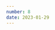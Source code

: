 ```yaml
---
number: 8
date: 2023-01-29
---
```



<Title title={`Issue ${frontmatter.number}`} date={frontmatter.date} />

<NewsletterSponsorSlot
  title="Put your mobile releases on autopilot."
  promotionLink="https://get.runway.team/get-started?utm_campaign%3DiOS%20CI%20Newsletter%26utm_medium%3Dweb%26utm_source%3DiOS%20CI%20Newsletter%20Issue%208%26utm_content%3Djan_29_23"
/>

Hey everyone! 👋  Welcome to the eighth issue of the iOS CI Newsletter. Hope you’ve all had an amazing couple of weeks!

I am very happy to announce that, from this week, the awesome people at [Runway](https://get.runway.team/get-started?utm_campaign%3DiOS%20CI%20Newsletter%26utm_medium%3Dweb%26utm_source%3DiOS%20CI%20Newsletter%20Issue%208%26utm_content%3Djan_29_23) will be sponsoring the iOS CI Newsletter.

Getting a product that I personally like and with deep connections to the mobile CI/CD community to help me continue creating free content was one of my goals for the year, so I am very grateful to [Runway](https://get.runway.team/get-started?utm_campaign%3DiOS%20CI%20Newsletter%26utm_medium%3Dweb%26utm_source%3DiOS%20CI%20Newsletter%20Issue%208%26utm_content%3Djan_29_23) for helping me achieve this 🎉.

## [Scheduling tweets using GitHub Actions](https://www.polpiella.dev/scheduling-tweets-with-github-actions-and-swift?utm_campaign%3DiOS%20CI%20Newsletter%26utm_medium%3Dweb%26utm_source%3DiOS%20CI%20Newsletter%20Issue%208%26utm_content%3Djan_29_23)

This week I wrote an article on how I use GitHub Actions to automate repetitive processes such as posting content on Twitter. This is a slightly less common way of using GitHub Actions but, since minutes are free for public repositories, it can be a great option for automating repetitive tasks.

The command line at the heart of this scheduled task, which runs every Friday at noon, is written entirely in Swift.

## [Saving money when using GitHub Actions](https://blog.eidinger.info/save-money-when-using-github-actions-for-ios-cicd?utm_campaign%3DiOS%20CI%20Newsletter%26utm_medium%3Dweb%26utm_source%3DiOS%20CI%20Newsletter%20Issue%208%26utm_content%3Djan_29_23)

One of the most important things to consider when choosing a CI provider is pricing. In this article, [Marco Eidinger](https://twitter.com/MarcoEidinger) gives you a number of tips to keep your GitHub Actions bills as low as possible, or even free! 💰

## [iOS stress testing now from Fastlane](https://twitter.com/testableapple/status/1616522116517560322?utm_campaign%3DiOS%20CI%20Newsletter%26utm_medium%3Dweb%26utm_source%3DiOS%20CI%20Newsletter%20Issue%208%26utm_content%3Djan_29_23)

I posted about [xcmonkey](https://github.com/alteral/xcmonkey), a tool made by [Alexey Alter-Pesotskiy](https://twitter.com/testableapple) that allows you to stress test iOS apps from the command line, in the last issue of the newsletter. Since then, a new release with a Fastlane integration has come out, making stress testing your app on the CI a breeze.

## [Automated SwiftUI snapshot testing](https://twitter.com/emergetools/status/1615786030627704832?utm_campaign%3DiOS%20CI%20Newsletter%26utm_medium%3Dweb%26utm_source%3DiOS%20CI%20Newsletter%20Issue%208%26utm_content%3Djan_29_23)

[Emerge Tools](https://twitter.com/emergetools) are looking for SwiftUI developers to trial a new service that automates snapshot testing without having to write any code. From reading the thread, it looks like this new tool will generate SwiftUI previews and compare them against a running app, which sounds very interesting.

If you or the company you work for have an app written in SwiftUI I would thoroughly recommend reaching out to [Emerge Tools](https://twitter.com/emergetools) on Twitter and asking for early access.

## [Swift package resolution and data usage](https://christiantietze.de/posts/2023/01/xcode-requires-data-connection-for-swift-package-resolution/?utm_campaign%3DiOS%20CI%20Newsletter%26utm_medium%3Dweb%26utm_source%3DiOS%20CI%20Newsletter%20Issue%208%26utm_content%3Djan_29_23)

I have definitely experienced the pain of the 'Resolve Packages' step in Xcode failing when using a weak internet connection. [Christian Tietze](https://christiantietze.de/posts/2023/01/xcode-requires-data-connection-for-swift-package-resolution/) came across this same issue recently and decided to monitor how much data was being requested by Xcode. He noticed that a single resolution step downloaded 45 MB of data! 😱

This highlights a potential improvement you could do to reduce your CI's run times and network usage by storing Swift Package caches on your runners or even [using binary targets instead to reduce dependency sizes](https://www.avanderlee.com/swift/binary-targets-swift-package-manager/), as [Antoine](https://twitter.com/twannl) explains in his blog.
